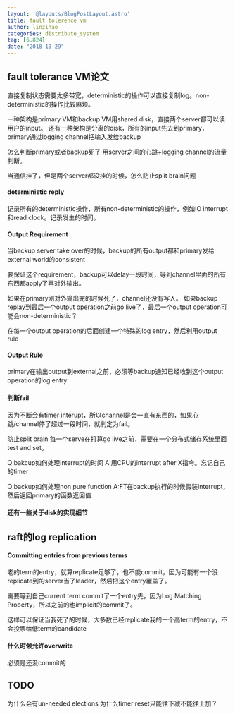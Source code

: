 ```yaml
---
layout: '@layouts/BlogPostLayout.astro'
title: fault tolerence vm
author: linzihao
categories: distribute_system
tag: [6.824]
date: "2018-10-29"
---
```


## fault tolerance VM论文 ##
直接复制状态需要太多带宽，deterministic的操作可以直接复制log。non-deterministic的操作比较麻烦。

一种架构是primary VM和backup VM用shared disk，直接两个server都可以读用户的input。
还有一种架构是分离的disk，所有的input先去到primary，primary通过logging channel把输入发给backup

怎么判断primary或者backup死了
用server之间的心跳+logging channel的流量判断。

当通信挂了，但是两个server都没挂的时候，怎么防止split brain问题

#### deterministic reply ####
记录所有的deterministic操作，所有non-deterministic的操作，例如IO interrupt和read clock。记录发生的时间。

#### Output Requirement ####
当backup server take over的时候，backup的所有output都和primary发给external world的consistent

要保证这个requirement，backup可以delay一段时间，等到channel里面的所有东西都apply了再对外输出。

如果在primary刚对外输出完的时候死了，channel还没有写入。
如果backup replay到最后一个output operation之前go live了，最后一个output operation可能会non-deterministic？

在每一个output operation的后面创建一个特殊的log entry，然后利用output rule
#### Output Rule ####
primary在输出output到external之前，必须等backup通知已经收到这个output operation的log entry

#### 判断fail ####
因为不断会有timer interupt，所以channel是会一直有东西的，如果心跳/channel停了超过一段时间，就判定为fail。

防止split brain
每一个serve在打算go live之前，需要在一个分布式储存系统里面test and set。

Q:bakcup如何处理interrupt的时间
A:用CPU的interrupt after X指令。忘记自己的timer

Q:backup如何处理non pure function
A:FT在backup执行的时候假装interrupt，然后返回primary的函数返回值

#### 还有一些关于disk的实现细节 ####


## raft的log replication ##
#### Committing entries from previous terms ####
老的term的entry，就算replicate足够了，也不能commit，因为可能有一个没replicate到的server当了leader，然后把这个entry覆盖了。

需要等到自己current term commit了一个entry先，因为Log Matching Property，所以之前的也implicit的commit了。

这样可以保证当我死了的时候，大多数已经replicate我的一个高term的entry，不会投票给低term的candidate

#### 什么时候允许overwrite ####
必须是还没commit的


## TODO ##
为什么会有un-needed elections
为什么timer reset只能往下减不能往上加？